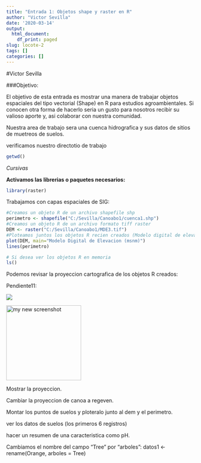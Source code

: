 ```yaml
---
title: "Entrada 1: Objetos shape y raster en R"
author: "Victor Sevilla"
date: '2020-03-14'
output:
  html_document:
    df_print: paged
slug: locote-2
tags: []
categories: []
---
```


#Victor Sevilla

###Objetivo:

El objetivo de esta entrada es mostrar una manera de trabajar objetos espaciales del tipo vectorial (Shape) en R para estudios agroambientales. Si conocen otra forma de hacerlo seria un gusto para nosotros recibir su valioso aporte y, asi colaborar con nuestra comunidad.

Nuestra area de trabajo sera una cuenca hidrografica y sus datos de sitios de muetreos de suelos.

verificamos nuestro directotio de trabajo
```r
getwd()
```
*Cursivas*

**Activamos las librerias o paquetes necesarios:**
```r
library(raster)
```
Trabajamos con capas espaciales de SIG:
```r
#Creamos un objeto R de un archivo shapefile shp
perimetro <- shapefile("C:/Sevilla/Canoabo1/cuenca1.shp")
#Creamos un objeto R de un archivo formato tiff raster
DEM <- raster("C:/Sevilla/Canoabo1/MDE3.tif")
#Ploteamos juntos los objetos R recien creados (Modelo digital de elevacion y el perimetro)
plot(DEM, main="Modelo Digital de Elevacion (msnm)")
lines(perimetro)

# Si desea ver los objetos R en memoria
ls()
```

Podemos revisar la proyeccion cartografica de los objetos R creados:

Pendiente11:

![](/post/2020-03-14-locote-2_files/toldo.jpg)

<img alt = 'my new screenshot' width='200' src='/post/2020-03-14-locote-2_files/toldo.jpg' />


Mostrar la proyeccion.

Cambiar la proyeccion de canoa a regeven.

Montar los puntos de suelos y ploteralo junto al dem y el perimetro.

ver los datos de suelos (los primeros 6 registros)

hacer un resumen de una caracteristica como pH.

Cambiamos el nombre del campo "Tree" por "arboles":
datos1 <- rename(Orange, arboles = Tree)